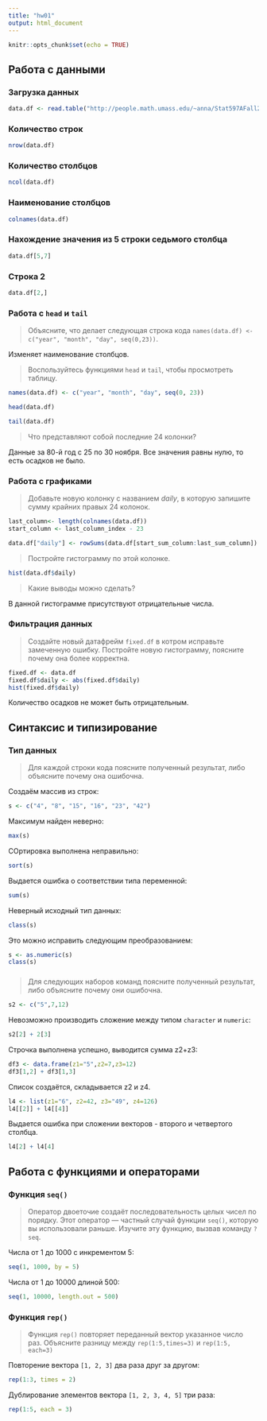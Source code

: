 ---
title: "hw01"
output: html_document
---

```{r setup, include=FALSE}
knitr::opts_chunk$set(echo = TRUE)
```
## Работа с данными

### Загрузка данных

```{r}
data.df <- read.table("http://people.math.umass.edu/~anna/Stat597AFall2016/rnf6080.dat", header = TRUE)
```

### Количество строк

```{r}
nrow(data.df)
```

### Количество столбцов

```{r}
ncol(data.df)
```

### Наименование столбцов

```{r}
colnames(data.df)
```

### Нахождение значения из 5 строки седьмого столбца

```{r}
data.df[5,7]
```

### Строка 2

```{r}
data.df[2,]
```

### Работа с ``head`` и ``tail``
>Объясните, что делает следующая строка кода ``names(data.df) <- c("year", "month", "day", seq(0,23))``. 

Изменяет наименование столбцов.

>Воспользуйтесь функциями ``head`` и ``tail``, чтобы просмотреть таблицу. 

```{r}
names(data.df) <- c("year", "month", "day", seq(0, 23))
```

```{r}
head(data.df)
```

```{r}
tail(data.df)
```

>Что представляют собой последние 24 колонки?

Данные за 80-й год с 25 по 30 ноября. Все значения равны нулю, то есть осадков не было.

### Работа с графиками
>Добавьте новую колонку с названием *daily*, в которую запишите сумму крайних правых 24 колонок. 

```{r}
last_column<- length(colnames(data.df))
start_column <- last_column_index - 23

data.df["daily"] <- rowSums(data.df[start_sum_column:last_sum_column])
```

>Постройте гистограмму по этой колонке. 

```{r}
hist(data.df$daily)
```

>Какие выводы можно сделать?

В данной гистограмме присутствуют отрицательные числа.

### Фильтрация данных
>Создайте новый датафрейм ``fixed.df`` в котром исправьте замеченную ошибку. Постройте новую гистограмму, поясните почему она более корректна.

```{r}
fixed.df <- data.df
fixed.df$daily <- abs(fixed.df$daily)
hist(fixed.df$daily)
```

Количество осадков не может быть отрицательным.

## Синтаксис и типизирование

### Тип данных
>Для каждой строки кода поясните полученный результат, либо объясните почему она ошибочна.

Создаём массив из строк:
```{r}
s <- c("4", "8", "15", "16", "23", "42")
```

Максимум найден неверно:
```{r}
max(s)
```

СОртировка выполнена неправильно:
```{r}
sort(s)
```

Выдается ошибка о соответствии типа переменной:
```{r eval=FALSE, include=TRUE}
sum(s)
```

Неверный исходный тип данных:
```{r}
class(s)
```

Это можно исправить следующим преобразованием:
```{r}
s <- as.numeric(s)
class(s)
```

###
>Для следующих наборов команд поясните полученный результат, либо объясните почему они ошибочна.

```{r eval=FALSE, include=TRUE}
s2 <- c("5",7,12)
```

Невозможно производить сложение между типом ``character`` и ``numeric``:
```{r eval=FALSE, include=TRUE}
s2[2] + 2[3]
```

Строчка выполнена успешно, выводится сумма z2+z3:
```{r eval=FALSE, include=TRUE}
df3 <- data.frame(z1="5",z2=7,z3=12)
df3[1,2] + df3[1,3]
```

Список создаётся, складывается z2 и z4.
```{r eval=FALSE, include=TRUE}
l4 <- list(z1="6", z2=42, z3="49", z4=126)
l4[[2]] + l4[[4]]
```

Выдается ошибка при сложении векторов - второго и четвертого столбца.
```{r eval=FALSE, include=TRUE}
l4[2] + l4[4]
```

## Работа с функциями и операторами

### Функция ``seq()``
>Оператор двоеточие создаёт последовательность целых чисел по порядку. Этот оператор — частный случай функции ``seq()``, которую вы использовали раньше. Изучите эту функцию, вызвав команду ``?seq``.

Числа от 1 до 1000 с инкрементом 5:
```{r}
seq(1, 1000, by = 5)
```

Числа от 1 до 10000 длиной 500:
```{r}
seq(1, 10000, length.out = 500)
```


### Функция ``rep()``
>Функция ``rep()`` повторяет переданный вектор указанное число раз. Объясните разницу между ``rep(1:5,times=3)`` и ``rep(1:5, each=3)``

Повторение вектора ``[1, 2, 3]`` два раза друг за другом:
```{r}
rep(1:3, times = 2)
```

Дублирование элементов вектора ``[1, 2, 3, 4, 5]`` три раза:
```{r}
rep(1:5, each = 3)
```
